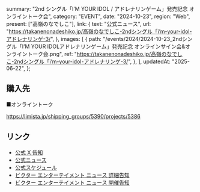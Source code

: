   summary: "2nd シングル「IʼM YOUR IDOL / アドレナリンゲーム」発売記念 オンライントーク会",
  category: "EVENT",
  date: "2024-10-23",
  region: "Web",
  present: ["高嶺のなでしこ"],
  link: {
    text: "公式ニュース",
    url: "https://takanenonadeshiko.jp/高嶺のなでしこ-2ndシングル「iʼm-your-idol-アドレナリンゲ-3/",
  },
  images: [
    {
      path: "/events/2024/2024-10-23_2ndシングル「IʼM YOUR IDOLアドレナリンゲーム」発売記念 オンラインサイン会&オンライントーク会.png",
      ref: "https://takanenonadeshiko.jp/高嶺のなでしこ-2ndシングル「iʼm-your-idol-アドレナリンゲ-3/",
    },
  ],
  updatedAt: "2025-06-22",
};

## 購入先

■オンライントーク

https://limista.jp/shipping_groups/5390/projects/5386

## リンク

- [公式 X 告知](https://x.com/takanenofficial/status/1847208229866217667)
- [公式ニュース](https://takanenonadeshiko.jp/高嶺のなでしこ-2ndシングル「iʼm-your-idol-アドレナリンゲ-3/)
- [公式スケジュール](https://takanenonadeshiko.jp/?p=2463)
- [ビクター エンターテイメント ニュース 詳細告知](https://www.jvcmusic.co.jp/-/News/A028511/28.html)
- [ビクター エンターテイメント ニュース 開催告知](https://www.jvcmusic.co.jp/-/News/A028511/16.html)
